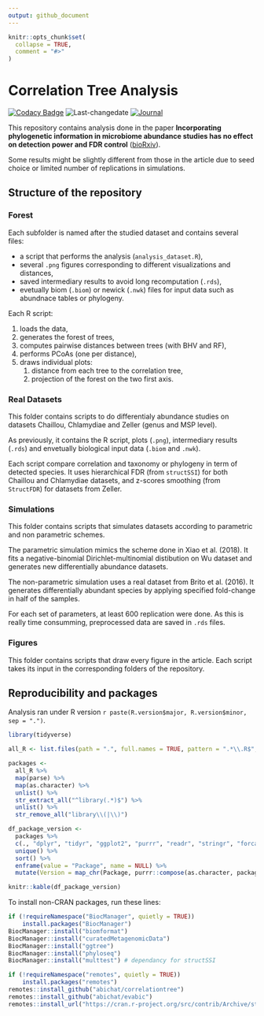 ```yaml
---
output: github_document
---
```


<!-- README.md is generated from README.Rmd. Please edit that file -->

```r
knitr::opts_chunk$set(
  collapse = TRUE,
  comment = "#>"
)
```
# Correlation Tree Analysis

<!-- badges: start -->
[![Codacy Badge](https://api.codacy.com/project/badge/Grade/ba04cd22d16047bb831608b9a7a6702f)](https://www.codacy.com/app/abichat/correlationtree_analysis?utm_source=github.com&amp;utm_medium=referral&amp;utm_content=abichat/correlationtree_analysis&amp;utm_campaign=Badge_Grade)
![Last-changedate](https://img.shields.io/badge/last%20change-`r gsub('-', '--', Sys.Date())`-yellowgreen.svg)
[![Journal](https://img.shields.io/badge/published-bioRxiv-blue)](https://www.biorxiv.org/content/10.1101/2020.01.31.928309v1)
<!-- badges: end -->

This repository contains analysis done in the paper **Incorporating phylogenetic information in microbiome abundance studies has no effect on detection power and FDR control** ([bioRxiv](https://www.biorxiv.org/content/10.1101/2020.01.31.928309v1)).

Some results might be slightly different from those in the article due to seed choice or limited number of replications in simulations.


## Structure of the repository

### Forest

Each subfolder is named after the studied dataset and contains several files:

- a script that performs the analysis (`analysis_dataset.R`),
- several `.png` figures corresponding to different visualizations and distances,
- saved intermediary results to avoid long recomputation (`.rds`),
- evetually biom (`.biom`) or newick (`.nwk`) files for input data such as abundnace tables or phylogeny.

Each R script:

1. loads the data,
2. generates the forest of trees,
3. computes pairwise distances between trees (with BHV and RF),
4. performs PCoAs (one per distance),
5. draws individual plots:
    1. distance from each tree to the correlation tree,
    2. projection of the forest on the two first axis.

### Real Datasets

This folder contains scripts to do differentialy abundance studies on datasets Chaillou, Chlamydiae and Zeller (genus and MSP level).

As previously, it contains the R script, plots (`.png`), intermediary results (`.rds`) and envetually biological input data (`.biom` and `.nwk`).

Each script compare correlation and taxonomy or phylogeny in term of detected species. It uses hierarchical FDR (from `structSSI`) for both Chaillou and Chlamydiae datasets, and z-scores smoothing (from `StructFDR`) for datasets from Zeller.

### Simulations

This folder contains scripts that simulates datasets according to parametric and non parametric schemes.

The parametric simulation mimics the scheme done in Xiao et al. (2018). It fits a negative-binomial Dirichlet-multinomial distibution on Wu dataset and generates new differentially abundance datasets.

The non-parametric simulation uses a real dataset from Brito et al. (2016). It generates differentially abundant species by applying specified fold-change in half of the samples.

For each set of parameters, at least 600 replication were done. As this is really time consumming, preprocessed data are saved in `.rds` files.


### Figures

This folder contains scripts that draw every figure in the article. Each script takes its input in the corresponding folders of the repository.


## Reproducibility and packages

Analysis ran under R version `r paste(R.version$major, R.version$minor, sep = ".")`.

```r
library(tidyverse)

all_R <- list.files(path = ".", full.names = TRUE, pattern = ".*\\.R$", recursive = TRUE)

packages <-
  all_R %>%
  map(parse) %>%
  map(as.character) %>%
  unlist() %>%
  str_extract_all("^library(.*)$") %>%
  unlist() %>%
  str_remove_all("library\\(|\\)")

df_package_version <-
  packages %>%
  c(., "dplyr", "tidyr", "ggplot2", "purrr", "readr", "stringr", "forcats", "furrr") %>%
  unique() %>%
  sort() %>%
  enframe(value = "Package", name = NULL) %>%
  mutate(Version = map_chr(Package, purrr::compose(as.character, packageVersion)))

knitr::kable(df_package_version)
```

To install non-CRAN packages, run these lines:
```r
if (!requireNamespace("BiocManager", quietly = TRUE))
    install.packages("BiocManager")
BiocManager::install("biomformat")
BiocManager::install("curatedMetagenomicData")
BiocManager::install("ggtree")
BiocManager::install("phyloseq")
BiocManager::install("multtest") # dependancy for structSSI

if (!requireNamespace("remotes", quietly = TRUE))
    install.packages("remotes")
remotes::install_github("abichat/correlationtree")
remotes::install_github("abichat/evabic")
remotes::install_url("https://cran.r-project.org/src/contrib/Archive/structSSI/structSSI_1.1.1.tar.gz") # archived from CRAN
```


